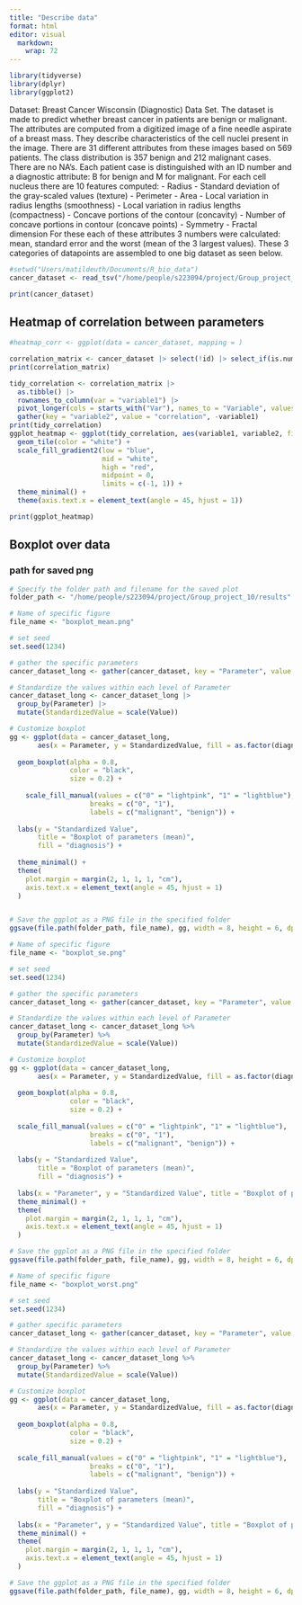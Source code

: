 ```yaml
---
title: "Describe data"
format: html
editor: visual
  markdown: 
    wrap: 72
---
```


```r
library(tidyverse)
library(dplyr)
library(ggplot2)
```

Dataset: Breast Cancer Wisconsin (Diagnostic) Data Set. The dataset is made to predict whether breast cancer in patients are benign or malignant. The attributes are computed from a digitized image of a fine needle aspirate of a breast mass. They describe characteristics of the cell nuclei present in the image. There are 31 different attributes from these images based on 569 patients. The class distribution is 357 benign and 212 malignant cases. There are no NA's. Each patient case is distinguished with an ID number and a diagnostic attribute: B for benign and M for malignant. For each cell nucleus there are 10 features computed: - Radius - Standard deviation of the gray-scaled values (texture) - Perimeter - Area - Local variation in radius lengths (smoothness) - Local variation in radius lengths (compactness) - Concave portions of the contour (concavity) - Number of concave portions in contour (concave points) - Symmetry - Fractal dimension For these each of these attributes 3 numbers were calculated: mean, standard error and the worst (mean of the 3 largest values). These 3 categories of datapoints are assembled to one big dataset as seen below.

```r
#setwd("Users/matildeuth/Documents/R_bio_data")
cancer_dataset <- read_tsv("/home/people/s223094/project/Group_project_10/R/02_dat_clean.tsv")

print(cancer_dataset)

```

## Heatmap of correlation between parameters

```r
#heatmap_corr <- ggplot(data = cancer_dataset, mapping = )

correlation_matrix <- cancer_dataset |> select(!id) |> select_if(is.numeric) |> cor()
print(correlation_matrix)

tidy_correlation <- correlation_matrix |> 
  as.tibble() |> 
  rownames_to_column(var = "variable1") |>
  pivot_longer(cols = starts_with("Var"), names_to = "Variable", values_to = "Value")
  gather(key = "variable2", value = "correlation", -variable1)
print(tidy_correlation)
ggplot_heatmap <- ggplot(tidy_correlation, aes(variable1, variable2, fill = correlation)) +
  geom_tile(color = "white") +
  scale_fill_gradient2(low = "blue", 
                       mid = "white", 
                       high = "red", 
                       midpoint = 0, 
                       limits = c(-1, 1)) +
  theme_minimal() + 
  theme(axis.text.x = element_text(angle = 45, hjust = 1))

print(ggplot_heatmap)

```

## Boxplot over data

### path for saved png

```r
# Specify the folder path and filename for the saved plot
folder_path <- "/home/people/s223094/project/Group_project_10/results"

```

```r
# Name of specific figure
file_name <- "boxplot_mean.png"

# set seed
set.seed(1234)

# gather the specific parameters
cancer_dataset_long <- gather(cancer_dataset, key = "Parameter", value = "Value", `radius mean`, `texture mean`, `perimeter mean`, `area mean`, `smoothness mean`, `concavity mean`, `concave points mean`, `symmetry mean`, `fractal dimension mean`, `compactness mean`)

# Standardize the values within each level of Parameter
cancer_dataset_long <- cancer_dataset_long |>
  group_by(Parameter) |>
  mutate(StandardizedValue = scale(Value))

# Customize boxplot
gg <- ggplot(data = cancer_dataset_long, 
       aes(x = Parameter, y = StandardizedValue, fill = as.factor(diagnosis))) +
  
  geom_boxplot(alpha = 0.8, 
               color = "black", 
               size = 0.2) +
  
    scale_fill_manual(values = c("0" = "lightpink", "1" = "lightblue"),
                    breaks = c("0", "1"),
                    labels = c("malignant", "benign")) + 
  
  labs(y = "Standardized Value", 
       title = "Boxplot of parameters (mean)",
       fill = "diagnosis") +
  
  theme_minimal() +
  theme(
    plot.margin = margin(2, 1, 1, 1, "cm"),
    axis.text.x = element_text(angle = 45, hjust = 1)
  )


# Save the ggplot as a PNG file in the specified folder
ggsave(file.path(folder_path, file_name), gg, width = 8, height = 6, dpi = 300)

```

```r
# Name of specific figure
file_name <- "boxplot_se.png"

# set seed
set.seed(1234)

# gather the specific parameters
cancer_dataset_long <- gather(cancer_dataset, key = "Parameter", value = "Value", `radius se`, `texture se`, `perimeter se`, `area se`, `smoothness se`, `concavity se`, `concave points se`, `symmetry se`, `fractal dimension se`, `compactness se`)

# Standardize the values within each level of Parameter
cancer_dataset_long <- cancer_dataset_long %>%
  group_by(Parameter) %>%
  mutate(StandardizedValue = scale(Value))

# Customize boxplot
gg <- ggplot(data = cancer_dataset_long, 
       aes(x = Parameter, y = StandardizedValue, fill = as.factor(diagnosis))) +
  
  geom_boxplot(alpha = 0.8, 
               color = "black", 
               size = 0.2) +
  
  scale_fill_manual(values = c("0" = "lightpink", "1" = "lightblue"),
                    breaks = c("0", "1"),
                    labels = c("malignant", "benign")) + 
  
  labs(y = "Standardized Value", 
       title = "Boxplot of parameters (mean)",
       fill = "diagnosis") +
  
  labs(x = "Parameter", y = "Standardized Value", title = "Boxplot of parameters (se)") +
  theme_minimal() +
  theme(
    plot.margin = margin(2, 1, 1, 1, "cm"),
    axis.text.x = element_text(angle = 45, hjust = 1)
  )

# Save the ggplot as a PNG file in the specified folder
ggsave(file.path(folder_path, file_name), gg, width = 8, height = 6, dpi = 300)


```

```r
# Name of specific figure
file_name <- "boxplot_worst.png"

# set seed
set.seed(1234)

# gather specific parameters
cancer_dataset_long <- gather(cancer_dataset, key = "Parameter", value = "Value", `radius worst`, `texture worst`, `perimeter worst`, `area worst`, `smoothness worst`, `concavity worst`, `concave points worst`, `symmetry worst`, `fractal dimension worst`, `compactness worst`)

# Standardize the values within each level of Parameter
cancer_dataset_long <- cancer_dataset_long %>%
  group_by(Parameter) %>%
  mutate(StandardizedValue = scale(Value))

# Customize boxplot
gg <- ggplot(data = cancer_dataset_long, 
       aes(x = Parameter, y = StandardizedValue, fill = as.factor(diagnosis))) +
  
  geom_boxplot(alpha = 0.8, 
               color = "black", 
               size = 0.2) +
  
  scale_fill_manual(values = c("0" = "lightpink", "1" = "lightblue"),
                    breaks = c("0", "1"),
                    labels = c("malignant", "benign")) + 
  
  labs(y = "Standardized Value", 
       title = "Boxplot of parameters (mean)",
       fill = "diagnosis") +
  
  labs(x = "Parameter", y = "Standardized Value", title = "Boxplot of parameters (worst)") +
  theme_minimal() +
  theme(
    plot.margin = margin(2, 1, 1, 1, "cm"),
    axis.text.x = element_text(angle = 45, hjust = 1)
  )

# Save the ggplot as a PNG file in the specified folder
ggsave(file.path(folder_path, file_name), gg, width = 8, height = 6, dpi = 300)

```
